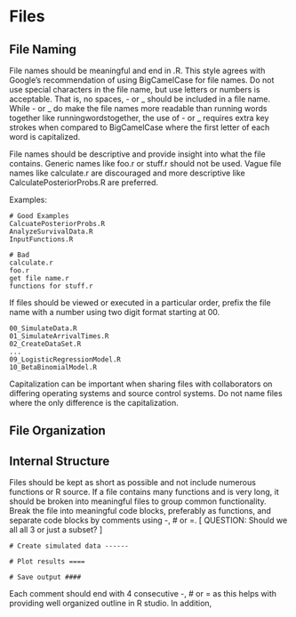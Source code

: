# Files

## File Naming
File names should be meaningful and end in .R.  This style agrees with Google's recommendation of using BigCamelCase for file names.  Do not use special characters in the file name, but use letters or numbers is acceptable. That is, no spaces, - or _ should be included in a file name.  While - or _ do make the file names more readable than running words together like runningwordstogether, the use of - or _ requires extra key strokes when compared to BigCamelCase where the first letter of each word is capitalized.   

File names should be descriptive and provide insight into what the file contains.  Generic names like foo.r or stuff.r should not be used.   Vague file names like calculate.r are discouraged and more descriptive like CalculatePosteriorProbs.R are preferred.   

Examples:

    # Good Examples
    CalcuatePosteriorProbs.R
    AnalyzeSurvivalData.R 
    InputFunctions.R
    
    # Bad 
    calculate.r
    foo.r
    get file name.r
    functions for stuff.r 
    
If files should be viewed or executed in a particular order, prefix the file name with a number using two digit format starting at 00.

    00_SimulateData.R
    01_SimulateArrivalTimes.R
    02_CreateDataSet.R
    ...
    09_LogisticRegressionModel.R
    10_BetaBinomialModel.R
    
Capitalization can be important when sharing files with collaborators on differing operating systems and source control systems.  Do not name files where the only difference is the capitalization. 

## File Organization 

 
 
## Internal Structure

Files should be kept as short as possible and not include numerous functions or R source.  If a file contains many functions and is very long, it should be broken into meaningful files to group common functionality.  Break the file into meaningful code blocks, preferably as functions, and separate code blocks by comments using -, # or =. [ QUESTION: Should we all all 3 or just a subset? ]

    # Create simulated data ------ 
    
    # Plot results ====
    
    # Save output ####

Each comment should end with 4 consecutive -, # or = as this helps with providing well organized outline in R studio.
In addition, 